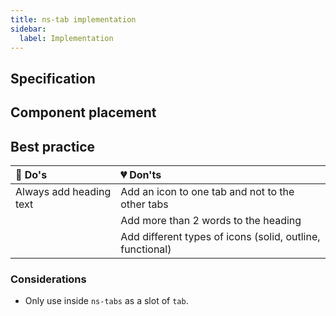 ```yaml
---
title: ns-tab implementation
sidebar:
  label: Implementation
---
```



## Specification

<Specification name="ns-tab" />

## Component placement

<Placement name="ns-tab" />

## Best practice

| 💚 Do's | 💔 Don'ts |
| :--- | :--- |
| Always add heading text | Add an icon to one tab and not to the other tabs |
|  | Add more than 2 words to the heading |
|  | Add different types of icons (solid, outline, functional) |

### Considerations

* Only use inside `ns-tabs` as a slot of `tab`.

